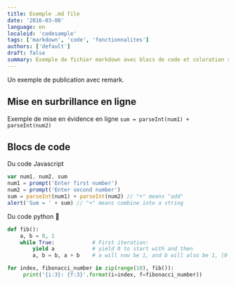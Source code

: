 ```yaml
---
title: Exemple .md file
date: '2016-03-08'
language: en
localeid: 'codesample'
tags: ['markdown', 'code', 'fonctionnalites']
authors: ['default']
draft: false
summary: Exemple de fichier markdown avec blocs de code et coloration syntaxique
---
```


Un exemple de publication avec remark.

## Mise en surbrillance en ligne

Exemple de mise en évidence en ligne `sum = parseInt(num1) + parseInt(num2)`

## Blocs de code

Du code Javascript

```javascript
var num1, num2, sum
num1 = prompt('Enter first number')
num2 = prompt('Enter second number')
sum = parseInt(num1) + parseInt(num2) // "+" means "add"
alert('Sum = ' + sum) // "+" means combine into a string
```

Du code python 🐍

```python
def fib():
    a, b = 0, 1
    while True:            # First iteration:
        yield a            # yield 0 to start with and then
        a, b = b, a + b    # a will now be 1, and b will also be 1, (0 + 1)

for index, fibonacci_number in zip(range(10), fib()):
     print('{i:3}: {f:3}'.format(i=index, f=fibonacci_number))
```

